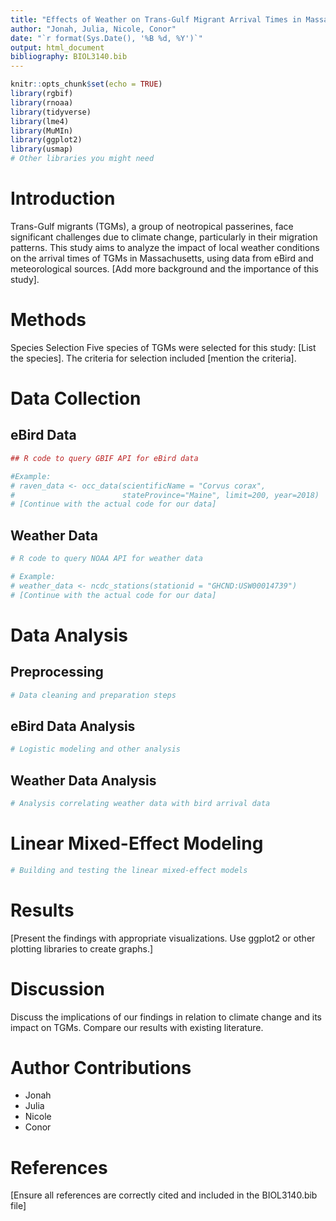 ```yaml
---
title: "Effects of Weather on Trans-Gulf Migrant Arrival Times in Massachusetts"
author: "Jonah, Julia, Nicole, Conor"
date: "`r format(Sys.Date(), '%B %d, %Y')`"
output: html_document
bibliography: BIOL3140.bib
---
```


```r
knitr::opts_chunk$set(echo = TRUE)
library(rgbif)
library(rnoaa)
library(tidyverse)
library(lme4)
library(MuMIn)
library(ggplot2)
library(usmap)
# Other libraries you might need
```

# Introduction
Trans-Gulf migrants (TGMs), a group of neotropical passerines, face significant challenges due to climate change, particularly in their migration patterns. This study aims to analyze the impact of local weather conditions on the arrival times of TGMs in Massachusetts, using data from eBird and meteorological sources. [Add more background and the importance of this study].

# Methods
Species Selection
Five species of TGMs were selected for this study: [List the species]. The criteria for selection included [mention the criteria].

# Data Collection

## eBird Data

```r
## R code to query GBIF API for eBird data

#Example:
# raven_data <- occ_data(scientificName = "Corvus corax", 
#                        stateProvince="Maine", limit=200, year=2018)
# [Continue with the actual code for our data]
```

## Weather Data
```r
# R code to query NOAA API for weather data

# Example:
# weather_data <- ncdc_stations(stationid = "GHCND:USW00014739")
# [Continue with the actual code for our data]


```


# Data Analysis

## Preprocessing
```r
# Data cleaning and preparation steps
```

## eBird Data Analysis
```r
# Logistic modeling and other analysis
```

## Weather Data Analysis
```r
# Analysis correlating weather data with bird arrival data
```

# Linear Mixed-Effect Modeling
```r
# Building and testing the linear mixed-effect models
```

# Results

[Present the findings with appropriate visualizations. Use ggplot2 or other plotting libraries to create graphs.]

# Discussion

Discuss the implications of our findings in relation to climate change and its impact on TGMs. Compare our results with existing literature.

# Author Contributions

- Jonah
- Julia
- Nicole
- Conor

# References

[Ensure all references are correctly cited and included in the BIOL3140.bib file]




